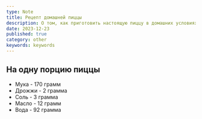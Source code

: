 ```yaml
---
type: Note
title: Рецепт домашней пиццы
description: О том, как приготовить настоящую пиццу в домашних условиях
date: 2023-12-23
published: true
category: other
keywords: keywords
---
```

## На одну порцию пиццы
 - Мука - 170 грамм
 - Дрожжи - 2 грамма
 - Соль - 3 грамма
 - Масло - 12 грамм
 - Вода - 92 грамма
